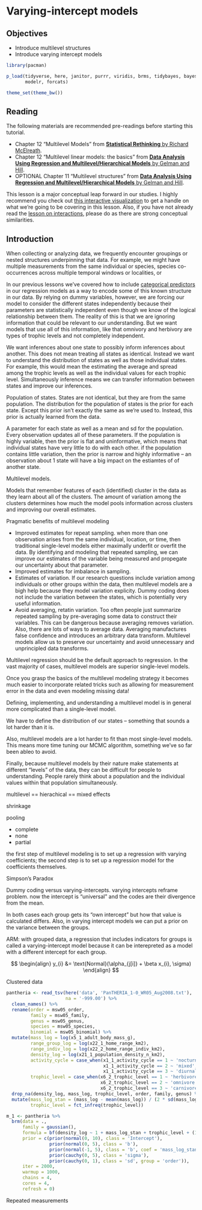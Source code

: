 # Varying-intercept models


## Objectives

- Introduce multilevel structures
- Introduce varying intercept models


```r

library(pacman)

p_load(tidyverse, here, janitor, purrr, viridis, brms, tidybayes, bayesplot,
       modelr, forcats)

theme_set(theme_bw())

```

## Reading

The following materials are recommended pre-readings before starting this tutorial. 

- Chapter 12 "Multilevel Models" from [**Statistical Rethinking** by Richard McElreath](https://xcelab.net/rm/statistical-rethinking/).
- Chapter 12 "Multilevel linear models: the basics" from [**Data Analysis Using Regression and Multilevel/Hierarchical Models** by Gelman and Hill](https://www.cambridge.org/core/books/data-analysis-using-regression-and-multilevelhierarchical-models/32A29531C7FD730C3A68951A17C9D983).  
- OPTIONAL Chapter 11 "Multilevel structures" from [**Data Analysis Using Regression and Multilevel/Hierarchical Models** by Gelman and Hill](https://www.cambridge.org/core/books/data-analysis-using-regression-and-multilevelhierarchical-models/32A29531C7FD730C3A68951A17C9D983).  

This lesson is a major conceptual leap forward in our studies. I highly recommend you check out [this interactive visualization](http://mfviz.com/hierarchical-models/) to get a handle on what we're going to be covering in this lesson. Also, if you have not already read the [lesson on interactions](#interactions), please do as there are strong conceptual similarities. 


## Introduction 


When collecting or analyzing data, we frequently encounter groupings or nested structures underpinning that data. For example, we might have multiple measurements from the same individual or species, species co-occurrences across multiple temporal windows or localities, or 

In our previous lessons we've covered how to include [categorical predictors](#dummy) in our regression models as a way to encode some of this known structure in our data. By relying on dummy variables, however, we are forcing our model to consider the different states independently because their parameters are statistically independent even though we know of the logical relationship between them. The reality of this is that we are ignoring information that could be relevant to our understanding. But we want models that use all of this information, like that omnivory and herbivory are types of trophic levels and not completely independent. 

We want inferences about one state to possibly inform inferences about another. This does not mean treating all states as identical. Instead we want to understand the distribution of states as well as those individual states. For example, this would mean the estimating the average and spread among the trophic levels as well as the individual values for each trophic level. Simultaneously inference means we can transfer information between states and improve our inferences.





Population of states. States are not identical, but they are from the same population. The distribution for the population of states is the prior for each state. Except this prior isn't exactly the same as we're used to. Instead, this prior is actually learned from the data.

A parameter for each state as well as a mean and sd for the population. Every observation updates all of these parameters. If the population is highly variable, then the prior is flat and uninformative, which means that individual states have very little to do with each other. if the population contains little variation, then the prior is narrow and highly informative -- an observation about 1 state will have a big impact on the estiamtes of of another state.


Multilevel models.

Models that remember features of each (identified) cluster in the data as they learn about all of the clusters. The amount of variation among the clusters determines how much the model pools information across clusters and improving our overall estimates.


Pragmatic benefits of multilevel modeling

- Improved estimates for repeat sampling. when more than one observation arises from the same individual, location, or time, then traditional single-level models either maximally underfit or overfit the data.  By identifying and modeling that repeated sampling, we can improve our estimates of the variable being measured and propegate our uncertainty about that parameter. 
- Improved estimates for imbalance in sampling.
- Estimates of variation. If our research questions include variation among individuals or other groups within the data, then multilevel models are a bigh help because they model variation explicity. Dummy coding does not include the variation between the states, which is potentially very useful information. 
- Avoid averaging, retatin variation. Too often people just summarize repeated sampling by pre-averaging some data to construct their variables. This can be dangerous because averaging removes variation. Also, there are lots of ways to average data. Averaging manufactures false confidence and introduces an arbitrary data transform. Multilevel models allow us to preserve our uncertainty and avoid unnecessary and unprincipled data transforms.



Multilevel regression should be the default approach to regression. In the vast majority of cases, multilevel models are superior single-level models. 

Once you grasp the basics of the multilevel modeling strategy it becomes much easier to incorporate related tricks such as allowing for measurement error in the data and even modeling missing data!

Defining, implementing, and understanding a multilevel model is in general more complicated than a single-level model.

We have to define the distribution of our states -- something that sounds a lot harder than it is. 

Also, multilevel models are a lot harder to fit than most single-level models. This means more time tuning our MCMC algorithm, something we've so far been ableo to avoid.

Finally, because multilevel models by their nature make statements at different "levels" of the data, they can be difficult for people to understanding. People rarely think about a population and the individual values within that population simultaneously.




multilevel == hierachical == mixed effects


shrinkage


pooling

- complete
- none
- partial




the first step of multilevel modeling is to set up a regression with varying coefficients; the second step is to set up a regression model for the coefficients themselves.





Simpson's Paradox



Dummy coding versus varying-intercepts. varying intercepts reframe problem. now the intercept is "universal" and the codes are their divergence from the mean.

In both cases each group gets its "own intercept" but how that value is calculated differs. Also, in varying intercept models we can put a prior on the variance between the groups.



ARM: with grouped data, a regression that includes indicators for groups is called a varying-intercept model because it can be interepreted as a model with a different intercept for each group.

$$
\begin{align}
y_{i} &= \text{Normal}(\alpha_{j[i]} + \beta x_{i}, \sigma)
\end{align}
$$




Clustered data

```r

pantheria <- read_tsv(here('data', 'PanTHERIA_1-0_WR05_Aug2008.txt'), 
                      na = '-999.00') %>%
  clean_names() %>% 
  rename(order = msw05_order,
         family = msw05_family,
         genus = msw05_genus,
         species = msw05_species,
         binomial = msw05_binomial) %>%
  mutate(mass_log = log(x5_1_adult_body_mass_g),
         range_group_log = log(x22_1_home_range_km2),
         range_indiv_log = log(x22_2_home_range_indiv_km2),
         density_log = log(x21_1_population_density_n_km2),
         activity_cycle = case_when(x1_1_activity_cycle == 1 ~ 'nocturnal',
                                    x1_1_activity_cycle == 2 ~ 'mixed',
                                    x1_1_activity_cycle == 3 ~ 'diurnal'),
         trophic_level = case_when(x6_2_trophic_level == 1 ~ 'herbivore',
                                   x6_2_trophic_level == 2 ~ 'omnivore',
                                   x6_2_trophic_level == 3 ~ 'carnivore')) %>%
  drop_na(density_log, mass_log, trophic_level, order, family, genus) %>%
  mutate(mass_log_stan = (mass_log - mean(mass_log)) / (2 * sd(mass_log)),
         trophic_level = fct_infreq(trophic_level))

```


```r

m_1 <- pantheria %>%
  brm(data = .,
      family = gaussian(),
      formula = bf(density_log ~ 1 + mass_log_stan + trophic_level + (1 | order)),
      prior = c(prior(normal(0, 10), class = 'Intercept'),
                prior(normal(0, 5), class = 'b'),
                prior(normal(-1, 5), class = 'b', coef = 'mass_log_stan'),
                prior(cauchy(0, 5), class = 'sigma'),
                prior(cauchy(0, 1), class = 'sd', group = 'order')),
      iter = 2000,
      warmup = 1000,
      chains = 4,
      cores = 4,
      refresh = 0)

```



Repeated measurements





